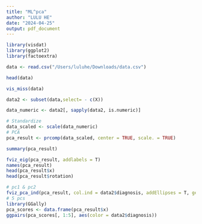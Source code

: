 ```yaml
---
title: "ML^pca"
author: "LULU HE"
date: "2024-04-25"
output: pdf_document
---
```

```r
library(visdat)
library(ggplot2)
library(factoextra)

data <- read.csv("/Users/luluhe/Downloads/data.csv")

head(data)

vis_miss(data)

data2 <- subset(data,select= - c(X))

data_numeric <- data2[, sapply(data2, is.numeric)]

# Standardize
data_scaled <- scale(data_numeric)
# PCA
pca_result <- prcomp(data_scaled, center = TRUE, scale. = TRUE)

summary(pca_result)

fviz_eig(pca_result, addlabels = T)
names(pca_result)
head(pca_result$x)
head(pca_result$rotation)

# pc1 & pc2
fviz_pca_ind(pca_result, col.ind = data2$diagnosis, addEllipses = T, geom = ("point"))
# 5 pcs
library(GGally)
pca_scores <- data.frame(pca_result$x)
ggpairs(pca_scores[, 1:5], aes(color = data2$diagnosis))
```

